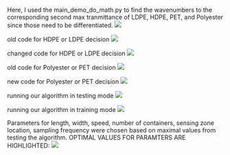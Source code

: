 Here, I used the main_demo_do_math.py to find the wavenumbers to the corresponding second max tranmittance of LDPE, HDPE, PET, and Polyester since those need to be differentiated.
              ![](https://cdn.glitch.global/e5b8e94f-8fa0-44a0-a5eb-631d02499035/finding_wavenumbers.png?v=1648731888964)
              
old code for HDPE or LDPE decision ![](https://cdn.glitch.global/e5b8e94f-8fa0-44a0-a5eb-631d02499035/previous_code_HDPE_LDPE.png?v=1648731889116)

changed code for HDPE or LDPE decision ![](https://cdn.glitch.global/e5b8e94f-8fa0-44a0-a5eb-631d02499035/new_code_HDPE_LDPE.png?v=1648731888841)

 old code for Polyester or PET decision ![](https://cdn.glitch.global/e5b8e94f-8fa0-44a0-a5eb-631d02499035/old_code_PET.png?v=1648731888690)

new code for Polyester or PET decision ![](https://cdn.glitch.global/e5b8e94f-8fa0-44a0-a5eb-631d02499035/new_code_pet.png?v=1648731888534)

running our algorithm in testing mode ![](https://cdn.glitch.global/e5b8e94f-8fa0-44a0-a5eb-631d02499035/demo_testing_mode.png?v=1648731888433)
               
running our algorithm in training mode ![](https://cdn.glitch.global/e5b8e94f-8fa0-44a0-a5eb-631d02499035/demo_training_mode.png?v=1648731888403)

Parameters for length, width, speed, number of containers, sensing zone location, sampling frequency were chosen based on maximal values from testing the algorithm. OPTIMAL VALUES FOR PARAMTERS ARE HIGHLIGHTED: ![](https://cdn.glitch.global/e5b8e94f-8fa0-44a0-a5eb-631d02499035/testing_parameters.png?v=1648732142291)
             
